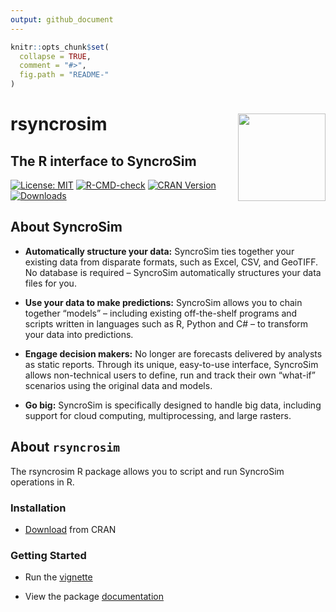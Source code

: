 ```yaml
---
output: github_document
---
```

<!-- README.md is generated from README.Rmd. Please edit that file -->

```r
knitr::opts_chunk$set(
  collapse = TRUE,
  comment = "#>",
  fig.path = "README-"
)
```

# rsyncrosim <img src="inst/images/sticker.png" align="right" width=140/>
## The R interface to SyncroSim

[![License: MIT](https://img.shields.io/badge/License-MIT-yellow.svg)]((https://opensource.org/licenses/MIT))
[![R-CMD-check](https://github.com/syncrosim/rsyncrosim/workflows/R-CMD-check/badge.svg)](https://github.com/syncrosim/rsyncrosim/actions)
[![CRAN Version](http://www.r-pkg.org/badges/version/rsyncrosim)](https://cran.r-project.org/web/packages/rsyncrosim/index.html)
[![Downloads](http://cranlogs.r-pkg.org/badges/rsyncrosim?color=brightgreen)](https://cran.r-project.org/web/packages/rsyncrosim/index.html)

## About SyncroSim

- **Automatically structure your data:**
SyncroSim ties together your existing data from disparate formats, such as Excel, CSV, and GeoTIFF. No database is required – SyncroSim automatically structures your data files for you.

- **Use your data to make predictions:**
SyncroSim allows you to chain together “models” – including existing off-the-shelf programs and scripts written in languages such as R, Python and C# – to transform your data into predictions.

- **Engage decision makers:**
No longer are forecasts delivered by analysts as static reports. Through its unique, easy-to-use interface, SyncroSim allows non-technical users to define, run and track their own “what-if” scenarios using the original data and models.

- **Go big:**
SyncroSim is specifically designed to handle big data, including support for cloud computing, multiprocessing, and large rasters.

## About `rsyncrosim`
The rsyncrosim R package allows you to script and run SyncroSim operations in R. 

### Installation
- [Download](https://cran.r-project.org/package=rsyncrosim) from CRAN

### Getting Started

- Run the [vignette](https://cran.r-project.org/web/packages/rsyncrosim/vignettes/rsyncrosim_tutorial.html) 
    
- View the package [documentation](https://cran.r-project.org/web/packages/rsyncrosim/rsyncrosim.pdf)
